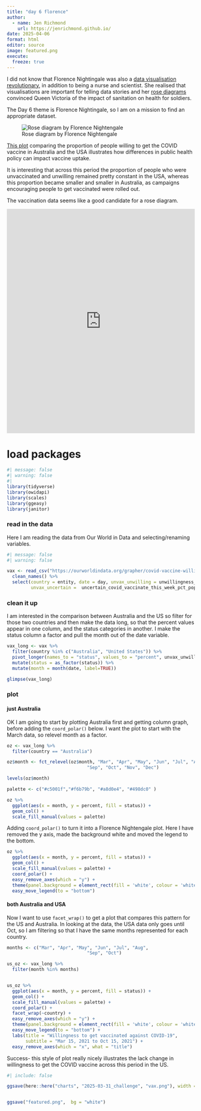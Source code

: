 ```yaml
---
title: "day 6 florence"
author:
  - name: Jen Richmond
    url: https://jenrichmond.github.io/
date: 2025-04-06
format: html
editor: source
image: featured.png
execute:
  freeze: true
---
```


I did not know that Florence Nightingale was also a [data visualisation revolutionary](https://www.scientificamerican.com/article/how-florence-nightingale-changed-data-visualization-forever/), in addition to being a nurse and scientist. She realised that visualisations are important for telling data stories and her [rose diagrams](https://github.com/edwardgunning/FlorenceNightingale.) convinced Queen Victoria of the impact of sanitation on health for soldiers. 

The Day 6 theme is Florence Nightingale, so I am on a mission to find an appropriate dataset. 

![Rose diagram by Florence Nightengale](https://upload.wikimedia.org/wikipedia/commons/thumb/1/17/Nightingale-mortality.jpg/2560px-Nightingale-mortality.jpg)

[This plot](https://ourworldindata.org/grapher/covid-vaccine-willingness-and-people-vaccinated-by-month) comparing the proportion of people willing to get the COVID vaccine in Australia and the USA illustrates how differences in public health policy can impact vaccine uptake. 

It is interesting that across this period the proportion of people who were unvaccinated and unwilling remained pretty constant in the USA, whereas this proportion became smaller and smaller in Australia, as campaigns encouraging people to get vaccinated were rolled out. 

The vaccination data seems like a good candidate for a rose diagram. 


<iframe src="https://ourworldindata.org/grapher/covid-vaccine-willingness-and-people-vaccinated-by-month?country=AUS~USA&tab=chart" loading="lazy" style="width: 100%; height: 600px; border: 0px none;" allow="web-share; clipboard-write"></iframe>


# load packages

```r
#| message: false
#| warning: false
#| 
library(tidyverse)
library(owidapi)
library(scales)
library(ggeasy)
library(janitor)


```

### read in the data

Here I am reading the data from Our World in Data and selecting/renaming variables. 
```r
#| message: false
#| warning: false

vax <- read_csv("https://ourworldindata.org/grapher/covid-vaccine-willingness-and-people-vaccinated-by-month.csv?v=1&csvType=full&useColumnShortNames=true") %>%
  clean_names() %>%
  select(country = entity, date = day, unvax_unwilling = unwillingness_covid_vaccinate_this_week_pct_pop, 
         unvax_uncertain =  uncertain_covid_vaccinate_this_week_pct_pop , unvax_willing =  willingness_covid_vaccinate_this_week_pct_pop , vaccinated =  people_vaccinated_per_hundred ) 

```

### clean it up

I am interested in the comparison between Australia and the US so filter for those two countries and then make the data long, so that the percent values appear in one column, and the status categories in another. I make the status column a factor and pull the month out of the date variable. 

```r


vax_long <- vax %>%
  filter(country %in% c("Australia", "United States")) %>%
  pivot_longer(names_to = "status", values_to = "percent", unvax_unwilling:vaccinated) %>%
  mutate(status = as_factor(status)) %>%
  mutate(month = month(date, label=TRUE))

glimpse(vax_long)


```

### plot

#### just Australia

OK I am going to start by plotting Australia first and getting column graph, before adding the `coord_polar()` below. I want the plot to start with the March data, so relevel month as a factor.

```r
oz <- vax_long %>%
  filter(country == "Australia") 

oz$month <- fct_relevel(oz$month, "Mar", "Apr", "May", "Jun", "Jul", "Aug", 
                              "Sep", "Oct", "Nov", "Dec")

levels(oz$month)

palette <- c("#c5001f","#f6b79b", "#a8d0e4", "#498dc0" )

oz %>%
  ggplot(aes(x = month, y = percent, fill = status)) +
  geom_col() +
  scale_fill_manual(values = palette)

```

Adding `coord_polar()` to turn it into a Florence Nightengale plot. Here I have removed the y axis, made the background white and moved the legend to the bottom. 

```r
oz %>%
  ggplot(aes(x = month, y = percent, fill = status)) +
  geom_col() +
  scale_fill_manual(values = palette) +
  coord_polar() +
  easy_remove_axes(which = "y") +
  theme(panel.background = element_rect(fill = 'white', colour = 'white')) +
  easy_move_legend(to = "bottom") 
```

#### both Australia and USA

Now I want to use `facet_wrap()` to get a plot that compares this pattern for the US and Australia. In looking at the data, the USA data only goes until Oct, so I am filtering so that I have the same months represented for each country. 
       
```r

months <- c("Mar", "Apr", "May", "Jun", "Jul", "Aug", 
                              "Sep", "Oct")

us_oz <- vax_long %>%
  filter(month %in% months)


us_oz %>%
  ggplot(aes(x = month, y = percent, fill = status)) +
  geom_col() +
  scale_fill_manual(values = palette) +
  coord_polar() +
  facet_wrap(~country) +
  easy_remove_axes(which = "y") +
  theme(panel.background = element_rect(fill = 'white', colour = 'white')) +
  easy_move_legend(to = "bottom") +
  labs(title = "Willingness to get vaccinated against COVID-19", 
       subtitle = "Mar 15, 2021 to Oct 15, 2021") +
  easy_remove_axes(which = "x", what = "title")
```
       
Success- this style of plot really nicely illustrates the lack change in willingness to get the COVID vaccine across this period in the US. 

```r
#| include: false

ggsave(here::here("charts", "2025-03-31_challenge", "vax.png"), width = 6, height = 4,  bg = "white")


ggsave("featured.png",  bg = "white")
```

